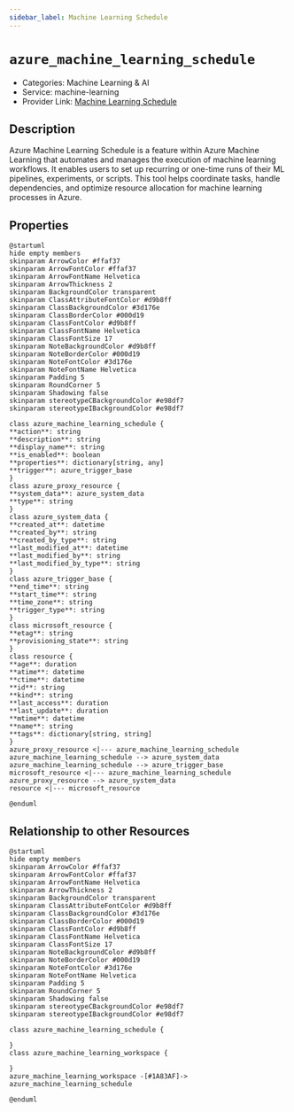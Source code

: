 ```yaml
---
sidebar_label: Machine Learning Schedule
---
```


# `azure_machine_learning_schedule`

- Categories: Machine Learning & AI
- Service: machine-learning
- Provider Link: [Machine Learning Schedule](https://learn.microsoft.com/en-us/azure/machine-learning/concept-endpoints-online#schedule)

## Description

Azure Machine Learning Schedule is a feature within Azure Machine Learning that automates and manages the execution of machine learning workflows. It enables users to set up recurring or one-time runs of their ML pipelines, experiments, or scripts. This tool helps coordinate tasks, handle dependencies, and optimize resource allocation for machine learning processes in Azure.

## Properties

<ZoomPanPinch>

```kroki imgType="plantuml" imgAlt="Diagram of Machine Learning Schedule data model"
@startuml
hide empty members
skinparam ArrowColor #ffaf37
skinparam ArrowFontColor #ffaf37
skinparam ArrowFontName Helvetica
skinparam ArrowThickness 2
skinparam BackgroundColor transparent
skinparam ClassAttributeFontColor #d9b8ff
skinparam ClassBackgroundColor #3d176e
skinparam ClassBorderColor #000d19
skinparam ClassFontColor #d9b8ff
skinparam ClassFontName Helvetica
skinparam ClassFontSize 17
skinparam NoteBackgroundColor #d9b8ff
skinparam NoteBorderColor #000d19
skinparam NoteFontColor #3d176e
skinparam NoteFontName Helvetica
skinparam Padding 5
skinparam RoundCorner 5
skinparam Shadowing false
skinparam stereotypeCBackgroundColor #e98df7
skinparam stereotypeIBackgroundColor #e98df7

class azure_machine_learning_schedule {
**action**: string
**description**: string
**display_name**: string
**is_enabled**: boolean
**properties**: dictionary[string, any]
**trigger**: azure_trigger_base
}
class azure_proxy_resource {
**system_data**: azure_system_data
**type**: string
}
class azure_system_data {
**created_at**: datetime
**created_by**: string
**created_by_type**: string
**last_modified_at**: datetime
**last_modified_by**: string
**last_modified_by_type**: string
}
class azure_trigger_base {
**end_time**: string
**start_time**: string
**time_zone**: string
**trigger_type**: string
}
class microsoft_resource {
**etag**: string
**provisioning_state**: string
}
class resource {
**age**: duration
**atime**: datetime
**ctime**: datetime
**id**: string
**kind**: string
**last_access**: duration
**last_update**: duration
**mtime**: datetime
**name**: string
**tags**: dictionary[string, string]
}
azure_proxy_resource <|--- azure_machine_learning_schedule
azure_machine_learning_schedule --> azure_system_data
azure_machine_learning_schedule --> azure_trigger_base
microsoft_resource <|--- azure_machine_learning_schedule
azure_proxy_resource --> azure_system_data
resource <|--- microsoft_resource

@enduml
```

</ZoomPanPinch>

## Relationship to other Resources

<ZoomPanPinch>

```kroki imgType="plantuml" imgAlt="Diagram of Machine Learning Schedule resource relationships"
@startuml
hide empty members
skinparam ArrowColor #ffaf37
skinparam ArrowFontColor #ffaf37
skinparam ArrowFontName Helvetica
skinparam ArrowThickness 2
skinparam BackgroundColor transparent
skinparam ClassAttributeFontColor #d9b8ff
skinparam ClassBackgroundColor #3d176e
skinparam ClassBorderColor #000d19
skinparam ClassFontColor #d9b8ff
skinparam ClassFontName Helvetica
skinparam ClassFontSize 17
skinparam NoteBackgroundColor #d9b8ff
skinparam NoteBorderColor #000d19
skinparam NoteFontColor #3d176e
skinparam NoteFontName Helvetica
skinparam Padding 5
skinparam RoundCorner 5
skinparam Shadowing false
skinparam stereotypeCBackgroundColor #e98df7
skinparam stereotypeIBackgroundColor #e98df7

class azure_machine_learning_schedule {

}
class azure_machine_learning_workspace {

}
azure_machine_learning_workspace -[#1A83AF]-> azure_machine_learning_schedule

@enduml
```

</ZoomPanPinch>
